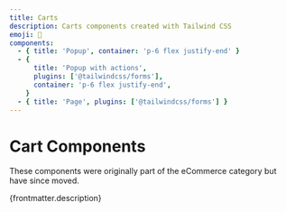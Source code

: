 ```yaml
---
title: Carts
description: Carts components created with Tailwind CSS
emoji: 🛒
components:
  - { title: 'Popup', container: 'p-6 flex justify-end' }
  - {
      title: 'Popup with actions',
      plugins: ['@tailwindcss/forms'],
      container: 'p-6 flex justify-end',
    }
  - { title: 'Page', plugins: ['@tailwindcss/forms'] }
---
```


# Cart Components

<div class="max-w-prose text-pretty">
  These components were originally part of the eCommerce category but have since moved.
</div>

<p>{frontmatter.description}</p>

<CollectionList componentsData={componentsData} />
